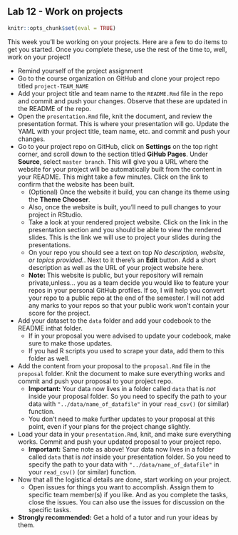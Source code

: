 ## Lab 12 - Work on projects


```r
knitr::opts_chunk$set(eval = TRUE)
```

This week you'll be working on your projects. Here are a few to do items to get 
you started. Once you complete these, use the rest of the time to, well, 
work on your project!

- Remind yourself of the project assignment
- Go to the course organization on GitHub and clone your project repo titled `project-TEAM_NAME`
- Add your project title and team name to the `README.Rmd` file in the repo and commit and push your changes. Observe that these are updated in the README of the repo.
- Open the `presentation.Rmd` file, knit the document, and review the presentation format. This is where your presentation will go. Update the YAML with your  project title, team name, etc. and commit and push your changes.
- Go to your project repo on GitHub, click on **Settings** on the top right corner, and scroll down to the section titled **GiHub Pages**. Under **Source**, select `master branch`. This will give you a URL where the website for your project will be automatically built from the content in your README. This might take a few minutes. Click on the link to confirm that the website has been built.
  - (Optional) Once the website it build, you can change its theme using the **Theme Chooser**.
  - Also, once the website is built, you'll need to pull changes to your project in RStudio.
  - Take a look at your rendered project website. Click on the link in the presentation section and you should be able to view the rendered slides. This is the link we will use to project your slides during the presentations.
  - On your repo you should see a text on top *No description, website, or topics provided.*. Next to it there's an **Edit** button. Add a short description as well as the URL of your project website here.
  - **Note:** This website is public, but your repository will remain private,unless... you as a team decide you would like to feature your repos in your personal GitHub profiles. If so, I will help you convert your repo to a public repo at the end of the semester. I will not add any marks to your repos so that your public work won't contain your score for the project. 
- Add your dataset to the `data` folder and add your codebook to the README inthat folder.
  - If in your proposal you were advised to update your codebook, make sure to make those updates.
  - If you had R scripts you used to scrape your data, add them to this folder as well.
- Add the content from your proposal to the `proposal.Rmd` file in the `proposal` folder. Knit the document to make sure everything works and commit and push your proposal to your project repo.
  - **Important:** Your data now lives in a folder called `data` that is *not* inside your proposal folder. So you need to specify the path to your data with `"../data/name_of_datafile"` in your `read_csv()` (or similar) function.
  - You don't need to make further updates to your proposal at this point, even if your plans for the project change slightly.
- Load your data in your `presentation.Rmd`, knit, and make sure everything works. Commit and push your updated proposal to your project repo.
  - **Important:** Same note as above! Your data now lives in a folder called `data` that is *not* inside your presentation folder. So you need to specify the path to your data with `"../data/name_of_datafile"` in your `read_csv()` (or similar) function.
- Now that all the logistical details are done, start working on your project.
  - Open issues for things you want to accomplish. Assign them to specific team member(s) if you like. And as you complete the tasks, close the issues. You can also use the issues for discussion on the specific tasks.
- **Strongly recommended:** Get a hold of a tutor and run your ideas by them.
